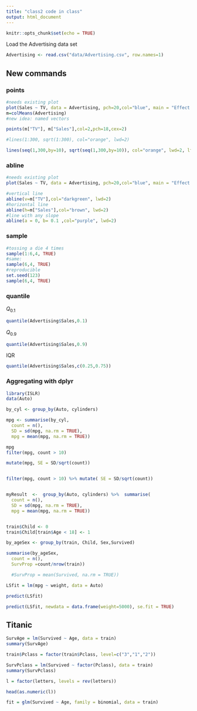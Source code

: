 ---
title: "class2 code in class"
output: html_document
---

```{r setup, include=FALSE}
knitr::opts_chunk$set(echo = TRUE)
```

Load the Advertising data set 
```{r}
Advertising <- read.csv("data/Advertising.csv", row.names=1)
```

## New commands

### points
```{r}
#needs existing plot
plot(Sales ~ TV, data = Advertising, pch=20,col="blue", main = "Effect of Advertising on Sales");grid()
m=colMeans(Advertising)
#new idea: named vectors

points(m["TV"], m["Sales"],col=2,pch=18,cex=2)

#lines(1:300, sqrt(1:300), col="orange", lwd=2)

lines(seq(1,300,by=10), sqrt(seq(1,300,by=10)), col="orange", lwd=2, lty = 3)


```



### abline

```{r}
#needs existing plot
plot(Sales ~ TV, data = Advertising, pch=20,col="blue", main = "Effect of Advertising on Sales");grid()

#vertical line
abline(v=m["TV"],col="darkgreen", lwd=2)
#horizontal line
abline(h=m["Sales"],col="brown", lwd=2)
#line with any slope
abline(a = 0, b= 0.1 ,col="purple", lwd=2)

```


### sample

```{r}
#tossing a die 4 times
sample(1:6,4, TRUE)
#same:
sample(6,4, TRUE)
#reproducible
set.seed(123)
sample(6,4, TRUE)
```


### quantile

$Q_{0.1}$

```{r}
quantile(Advertising$Sales,0.1)
```

$Q_{0.9}$

```{r}
quantile(Advertising$Sales,0.9)
```

IQR

```{r}
quantile(Advertising$Sales,c(0.25,0.75))
```

### Aggregating with dplyr

```{r}
library(ISLR)
data(Auto)

by_cyl <- group_by(Auto, cylinders)

mpg <- summarise(by_cyl,
  count = n(),
  SD = sd(mpg, na.rm = TRUE),
  mpg = mean(mpg, na.rm = TRUE))

mpg
filter(mpg, count > 10)

mutate(mpg, SE = SD/sqrt(count))


filter(mpg, count > 10) %>% mutate( SE = SD/sqrt(count))


myResult  <-  group_by(Auto, cylinders) %>%  summarise(
  count = n(),
  SD = sd(mpg, na.rm = TRUE),
  mpg = mean(mpg, na.rm = TRUE)) 



```



```{r}
train$Child <- 0
train$Child[train$Age < 18] <- 1

by_ageSex <- group_by(train, Child, Sex,Survived)

summarise(by_ageSex,
  count = n(),
  SurvProp =count/nrow(train))

  #SurvProp = mean(Survived, na.rm = TRUE))


```
```{r}
LSfit = lm(mpg ~ weight, data = Auto)

predict(LSfit)

predict(LSfit, newdata = data.frame(weight=5000), se.fit = TRUE)

```


## Titanic 

```{r}
SurvAge = lm(Survived ~ Age, data = train)
summary(SurvAge)
```


```{r}
train$Pclass = factor(train$Pclass, level=c("3","1","2"))

SurvPclass = lm(Survived ~ factor(Pclass), data = train)
summary(SurvPclass)


```



```{r}
l = factor(letters, levels = rev(letters))

head(as.numeric(l))

```
```{r}
fit = glm(Survived ~ Age, family = binomial, data = train)
```










